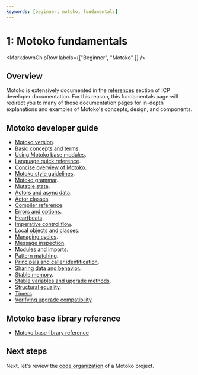 ```yaml
---
keywords: [beginner, motoko, fundamentals]
---
```



# 1: Motoko fundamentals

<MarkdownChipRow labels={["Beginner", "Motoko" ]} />

## Overview

Motoko is extensively documented in the [references](../../../motoko/main/basic-concepts) section of ICP developer documentation. For this reason, this fundamentals page will redirect you to many of those documentation pages for in-depth explanations and examples of Motoko's concepts, design, and components.

## Motoko developer guide
- [Motoko version](../../../motoko/version).
- [Basic concepts and terms](../../../motoko/main/basic-concepts).
- [Using Motoko base modules](../../../motoko/main/base-intro).
- [Language quick reference](../../../motoko/main/language-manual).
- [Concise overview of Motoko](../../../motoko/main/overview).
- [Motoko style guidelines](../../../motoko/main/style).
- [Motoko grammar](../../../motoko/main/motoko-grammar).
- [Mutable state](../../../motoko/main/mutable-state).
- [Actors and async data](../../../motoko/main/actors-async).
- [Actor classes](../../../motoko/main/actor-classes).
- [Compiler reference](../../../motoko/main/compiler-ref).
- [Errors and options](../../../motoko/main/errors).
- [Heartbeats](../../../motoko/main/heartbeats).
- [Imperative control flow](../../../motoko/main/control-flow).
- [Local objects and classes](../../../motoko/main/local-objects-classes).
- [Managing cycles](../../../motoko/main/cycles).
- [Message inspection](../../../motoko/main/message-inspection).
- [Modules and imports](../../../motoko/main/modules-and-imports).
- [Pattern matching](../../../motoko/main/pattern-matching).
- [Principals and caller identification](../../../motoko/main/caller-id).
- [Sharing data and behavior](../../../motoko/main/sharing).
- [Stable memory](../../../motoko/main/stablememory).
- [Stable variables and upgrade methods](../../../motoko/main/upgrades).
- [Structural equality](../../../motoko/main/structural-equality).
- [Timers](../../../motoko/main/timers).
- [Verifying upgrade compatibility](../../../motoko/main/compatibility).


## Motoko base library reference
- [Motoko base library reference](../../../motoko/main/base/)

## Next steps

Next, let's review the [code organization](./explore-templates.mdx) of a Motoko project.
